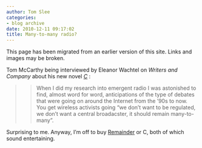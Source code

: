 ```yaml
---
author: Tom Slee
categories:
- blog archive
date: 2010-12-11 09:17:02
title: Many-to-many radio?
---
```


::: {.callout-note}

This page has been migrated from an earlier version of this site. 
Links and images may be broken.

:::



				

Tom McCarthy being interviewed by Eleanor Wachtel on _Writers and Company_ about his new novel _[C](http://www.complete-review.com/reviews/gbx/mccarthy3.htm)_ :




<blockquote>

> 
> When I did my research into emergent radio I was astonished to find, almost word for word, anticipations of the type of debates that were going on around the Internet from the '90s to now. You get wireless activists going "we don't want to be regulated, we don't want a central broadacster, it should remain many-to-many".
> 
> 
</blockquote>




Surprising to me. Anyway, I'm off to buy [Remainder](http://openlibrary.org/authors/OL803231A/Tom_McCarthy) or C, both of which sound entertaining.


		
